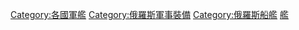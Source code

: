 [[Category:各國軍艦|Category:各國軍艦]]
[[Category:俄羅斯軍事裝備|Category:俄羅斯軍事裝備]]
[[Category:俄羅斯船艦|Category:俄羅斯船艦]]
[[Category:俄羅斯海軍|艦]]